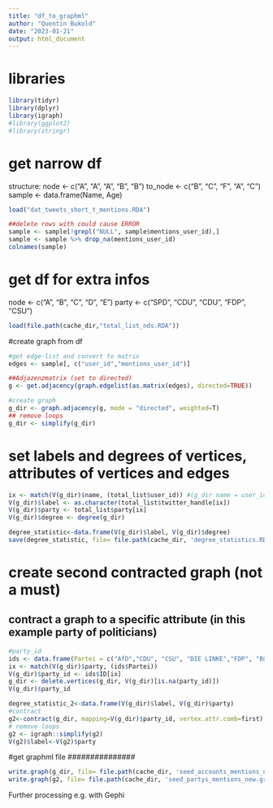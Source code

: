 ```yaml
---
title: "df_to_graphml"
author: "Quentin Bukold"
date: "2023-01-21"
output: html_document
---
```


# libraries
```r
library(tidyr)
library(dplyr)
library(igraph)
#library(ggplot2)
#library(stringr)
```

# get narrow df 
structure:
node <- c("A", "A", "A", "B", "B")
to_node <- c("B", "C", "F", "A", "C")
sample <- data.frame(Name, Age)

```r
load("dat_tweets_short_t_mentions.RDA")

##delete rows with could cause ERROR
sample <- sample[!grepl("NULL", sample$mentions_user_id),]
sample <- sample %>% drop_na(mentions_user_id)
colnames(sample)
```

# get df for extra infos
node <- c("A", "B", "C", "D", "E")
party <- c("SPD", "CDU", "CDU", "FDP", "CSU")
```r
load(file.path(cache_dir,"total_list_nds.RDA"))
```

#create graph from df
```r
#get edge-list and convert to matrix
edges <- sample[, c("user_id","mentions_user_id")]

##Adjazenzmatrix (set to directed)
g <- get.adjacency(graph.edgelist(as.matrix(edges), directed=TRUE))

#create graph
g_dir <- graph.adjacency(g, mode = "directed", weighted=T)
## remove loops
g_dir <- simplify(g_dir)

```

# set labels and degrees of vertices, attributes of vertices and edges
```r
ix <- match(V(g_dir)$name, (total_list$user_id)) #(g_dir name = user_id)
V(g_dir)$label <- as.character(total_list$twitter_handle[ix])
V(g_dir)$party <- total_list$party[ix]
V(g_dir)$degree <- degree(g_dir)

degree_statistic<-data.frame(V(g_dir)$label, V(g_dir)$degree)
save(degree_statistic, file= file.path(cache_dir, 'degree_statistics.RDA'))
```

# create second contracted graph (not a must)
## contract a graph to a specific attribute (in this example party of politicians)
```r
#party_id
ids <- data.frame(Partei = c("AfD","CDU", "CSU", "DIE LINKE","FDP", "Bündnis 90/Die Grünen","SPD"), ID = c(1:7))
ix <- match(V(g_dir)$party, (ids$Partei))
V(g_dir)$party_id <- ids$ID[ix]
g_dir <- delete.vertices(g_dir, V(g_dir)[is.na(party_id)])
V(g_dir)$party_id

degree_statistic_2<-data.frame(V(g_dir)$label, V(g_dir)$party) 
#contract
g2<-contract(g_dir, mapping=V(g_dir)$party_id, vertex.attr.comb=first)
# remove loops
g2 <- igraph::simplify(g2)
V(g2)$label<-V(g2)$party
```

#get graphml file ###############
```r
write.graph(g_dir, file= file.path(cache_dir, 'seed_accounts_mentions_new.graphml'), format = 'graphml')
write.graph(g2, file= file.path(cache_dir, 'seed_partys_mentions_new.graphml'), format = 'graphml')
```
Further processing e.g. with Gephi